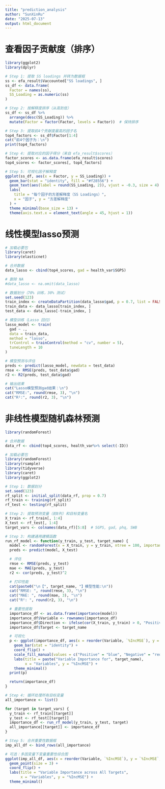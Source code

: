 ```yaml
---
title: "prediction_analysis"
author: "SunXinRu"
date: "2025-07-13"
output: html_document
---
```


# 查看因子贡献度（排序）

```r
library(ggplot2)
library(dplyr)

# Step 1: 提取 SS loadings 并转为数据框
ss <- efa_result$Vaccounted["SS loadings", ]
ss_df <- data.frame(
  Factor = names(ss),
  SS_Loading = as.numeric(ss)
)

# Step 2: 按解释度排序（从高到低）
ss_df <- ss_df %>% 
  arrange(desc(SS_Loading)) %>%
  mutate(Factor = factor(Factor, levels = Factor))  # 保持排序

# Step 3: 提取前4个贡献度最高的因子名
top4_factors <- ss_df$Factor[1:4]
cat("前4个因子为：\n")
print(top4_factors)

# Step 4: 提取对应的因子得分（来自 efa_result$scores）
factor_scores <- as.data.frame(efa_result$scores)
top4_scores <- factor_scores[, top4_factors]

# Step 5: 可视化因子解释度
ggplot(ss_df, aes(x = Factor, y = SS_Loading)) +
  geom_bar(stat = "identity", fill = "#f28556") +
  geom_text(aes(label = round(SS_Loading, 2)), vjust = -0.3, size = 4) +
  labs(
    title = "每个因子的方差解释度（SS Loadings）",
    x = "因子", y = "方差解释度"
  ) +
  theme_minimal(base_size = 13) +
  theme(axis.text.x = element_text(angle = 45, hjust = 1))
```

# 线性模型lasso预测
```r
# 加载必要包
library(caret)
library(elasticnet)

# 合并数据
data_lasso <- cbind(top4_scores, gad = health_var$SGPS)

# 删除 NA
#data_lasso <- na.omit(data_lasso)

# 数据划分（70% 训练，30% 测试）
set.seed(123)
train_index <- createDataPartition(data_lasso$gad, p = 0.7, list = FALSE)
train_data <- data_lasso[train_index, ]
test_data <- data_lasso[-train_index, ]

# 模型训练（Lasso 回归）
lasso_model <- train(
  gad ~ .,
  data = train_data,
  method = "lasso",
  trControl = trainControl(method = "cv", number = 5),
  tuneLength = 10
)

# 模型预测与评估
preds <- predict(lasso_model, newdata = test_data)
rmse <- RMSE(preds, test_data$gad)
r2 <- R2(preds, test_data$gad)

# 输出结果
cat("Lasso模型预测gad结果：\n")
cat("RMSE:", round(rmse, 3), "\n")
cat("R²:", round(r2, 3), "\n")
```

# 非线性模型随机森林预测
```r
library(randomForest)

# 合并数据
data_rf <- cbind(top4_scores, health_var%>% select(-ID))

# 加载必要包
library(randomForest)
library(rsample)
library(tidyverse)
library(caret)
library(ggplot2)

# Step 1: 数据划分
set.seed(123)
rf_split <- initial_split(data_rf, prop = 0.7)
rf_train <- training(rf_split)
rf_test <- testing(rf_split)

# Step 2: 提取预测变量（前8列）和目标变量名
X_train <- rf_train[, 1:4]
X_test <- rf_test[, 1:4]
target_vars <- colnames(data_rf)[5:8]  # SGPS, gad, phq, SWB

# Step 3: 构建通用建模函数
run_rf_model <- function(y_train, y_test, target_name) {
  model <- randomForest(x = X_train, y = y_train, ntree = 100, importance = TRUE)
  preds <- predict(model, X_test)

  # 评估
  rmse <- RMSE(preds, y_test)
  mae <- MAE(preds, y_test)
  r2 <- cor(preds, y_test)^2

  # 打印性能
  cat(paste0("\n【", target_name, "】模型性能:\n"))
  cat("RMSE: ", round(rmse, 3), "\n")
  cat("MAE: ", round(mae, 3), "\n")
  cat("R²: ", round(r2, 3), "\n")

  # 重要性提取
  importance_df <- as.data.frame(importance(model))
  importance_df$Variable <- rownames(importance_df)
  importance_df$Direction <- ifelse(cor(X_train, y_train) > 0, "Positive", "Negative")
  importance_df$Target <- target_name

  # 可视化
  p <- ggplot(importance_df, aes(x = reorder(Variable, `%IncMSE`), y = `%IncMSE`, fill = Direction)) +
    geom_bar(stat = "identity") +
    coord_flip() +
    scale_fill_manual(values = c("Positive" = "blue", "Negative" = "red")) +
    labs(title = paste("Variable Importance for", target_name),
         x = "Variables", y = "%IncMSE") +
    theme_minimal()
  print(p)

  return(importance_df)
}

# Step 4: 循环处理所有目标变量
all_importance <- list()

for (target in target_vars) {
  y_train <- rf_train[[target]]
  y_test <- rf_test[[target]]
  importance_df <- run_rf_model(y_train, y_test, target)
  all_importance[[target]] <- importance_df
}

# Step 5: 合并重要性数据框
imp_all_df <- bind_rows(all_importance)

# 可选：多因变量下变量重要性综合图
ggplot(imp_all_df, aes(x = reorder(Variable, `%IncMSE`), y = `%IncMSE`, color = Target)) +
  geom_point(size = 3) +
  coord_flip() +
  labs(title = "Variable Importance across All Targets",
       x = "Variables", y = "%IncMSE") +
  theme_minimal()
```

